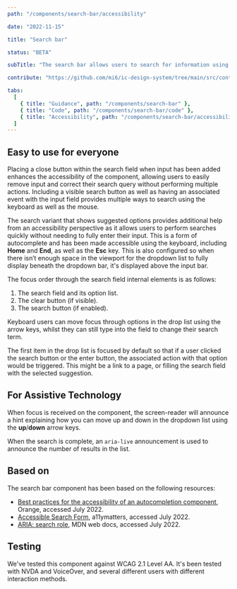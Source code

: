 ```yaml
---
path: "/components/search-bar/accessibility"

date: "2022-11-15"

title: "Search bar"

status: "BETA"

subTitle: "The search bar allows users to search for information using keywords or phrases."

contribute: "https://github.com/mi6/ic-design-system/tree/main/src/content/structured/components/search-bar.mdx"

tabs:
  [
    { title: "Guidance", path: "/components/search-bar" },
    { title: "Code", path: "/components/search-bar/code" },
    { title: "Accessibility", path: "/components/search-bar/accessibility" },
  ]
---
```



## Easy to use for everyone

Placing a close button within the search field when input has been added enhances the accessibility of the component, allowing users to easily remove input and correct their search query without performing multiple actions. Including a visible search button as well as having an associated event with the input field provides multiple ways to search using the keyboard as well as the mouse.

The search variant that shows suggested options provides additional help from an accessibility perspective as it allows users to perform searches quickly without needing to fully enter their input. This is a form of autocomplete and has been made accessible using the keyboard, including **Home** and **End**, as well as the **Esc** key. This is also configured so when there isn’t enough space in the viewport for the dropdown list to fully display beneath the dropdown bar, it's displayed above the input bar.

The focus order through the search field internal elements is as follows:

1. The search field and its option list.
2. The clear button (if visible).
3. The search button (if enabled).

Keyboard users can move focus through options in the drop list using the arrow keys, whilst they can still type into the field to change their search term.

<DoubleDoDontCaution>
  <DoDontCaution
    imageSrc={searchBarFig7}
    imageAlt="A graphic highlighting the tab order between elements in a search field. The search input is annotated with a '1', the close buttons with a '2', and the search button with a '3'."
    state="none"
    caption="Focus is applied first to the input field and its option list, then moves to the close button if visible and search button."
  />
</DoubleDoDontCaution>

The first item in the drop list is focused by default so that if a user clicked the search button or the enter button, the associated action with that option would be triggered. This might be a link to a page, or filling the search field with the selected suggestion.

## For Assistive Technology

When focus is received on the component, the screen-reader will announce a hint explaining how you can move up and down in the dropdown list using the **up**/**down** arrow keys.

When the search is complete, an `aria-live` announcement is used to announce the number of results in the list.

## Based on

The search bar component has been based on the following resources:

- [Best practices for the accessibility of an autocompletion component](https://a11y-guidelines.orange.com/en/articles/autocomplete-component/), Orange, accessed July 2022.
- [Accessible Search Form](https://www.a11ymatters.com/pattern/accessible-search/), a11ymatters, accessed July 2022.
- [ARIA: search role](https://developer.mozilla.org/en-US/docs/Web/Accessibility/ARIA/Roles/search_role), MDN web docs, accessed July 2022.

## Testing

We've tested this component against WCAG 2.1 Level AA. It's been tested with NVDA and VoiceOver, and several different users with different interaction methods.
